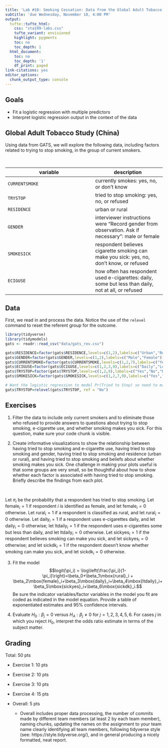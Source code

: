 ```yaml
---
title: 'Lab #10: Smoking Cessation: Data from the Global Adult Tobacco Survey in China'
subtitle: 'due Wednesday, November 10, 4:00 PM'
output:
  tufte::tufte_html:    
    css: "sta199-labs.css"
    tufte_variant: envisioned
    highlight: pygments
    toc: no
    toc_depth: 1
  html_document:
    toc: no
    toc_depth: '1'
    df_print: paged
link-citations: yes
editor_options:
  chunk_output_type: console
---
```


## Goals

-   Fit a logistic regression with multiple predictors
-   Interpret logistic regression output in the context of the data

## Global Adult Tobacco Study (China)

Using data from GATS, we will explore the following data, including factors related to trying to stop smoking, in the group of current smokers.

<br>

variable        | description
----------------|-------------
`CURRENTSMOKE`      |	currently smokes: yes, no, or don't know
`TRYSTOP` | tried to stop smoking: yes, no, or refused
`RESIDENCE` | urban or rural
`GENDER`	          | interviewer instructions were "Record gender from observation. Ask if necessary": male or female
`SMOKESICK` | respondent believes cigarette smoking can make you sick: yes, no, don't know, or refused
`ECIGUSE` | how often has respondent used e-cigarettes: daily, some but less than daily, not at all, or refused


## Data

First, we read in and process the data. Notice the use of the `relevel` command to reset the referent group for the outcome.

```r
library(tidyverse)
library(tidymodels)
gats <- readr::read_csv("data/gats_rev.csv")

gats$RESIDENCE=factor(gats$RESIDENCE,levels=c(1,2),labels=c("Urban","Rural"))
gats$GENDER=factor(gats$GENDER,levels=c(1,2),labels=c("Male","Female"))
gats$CURRENTSMOKE=factor(gats$CURRENTSMOKE,levels=c(1,2,7),labels=c("Yes","No","Don't Know"))
gats$ECIGUSE=factor(gats$ECIGUSE,levels=c(1,2,3,9),labels=c("Daily","Less than Daily","Not at All","Refused"))
gats$TRYSTOP=factor(gats$TRYSTOP,levels=c(1,2,9),labels=c("Yes","No","Refused"))
gats$SMOKESICK=factor(gats$SMOKESICK,levels=c(1,2,7,9),labels=c("Yes","No","Don't Know","Refused"))

# Want the logistic regression to model Pr(Tried to Stop) so need to make "No" the referent group
gats$TRYSTOP=relevel(gats$TRYSTOP, ref = "No")

```



## Exercises

1. Filter the data to include only current smokers and to eliminate those who refused to provide answers to questions about trying to stop smoking, e-cigarette use, and whether smoking makes you sick. For this question, make sure your code chunk is visible.



2. Create informative visualizations to show the relationship between having tried to stop smoking and e-cigarette use, having tried to stop smoking and gender, having tried to stop smoking and residence (urban or rural), and having tried to stop smoking and beliefs about whether smoking makes you sick. One challenge in making your plots useful is that some groups are very small, so be thoughtful about how to show whether each factor is associated with having tried to stop smoking. Briefly describe the findings from each plot.


<br>

Let $\pi_i$ be the probability that a respondent has tried to stop smoking. Let $\mbox{female}_i=1$ if respondent $i$ is identified as female, and let $\mbox{female}_i=0$ otherwise. Let $\mbox{rural}_i=1$ if a respondent is classified as rural, and let $\mbox{rural}_i=0$ otherwise.  Let $\mbox{daily}_i=1$ if a respondent uses e-cigarettes daily, and let $\mbox{daily}_i=0$ otherwise; let $\mbox{ltdaily}_i=1$ if the respondent uses e-cigarettes some but less than daily, and let $\mbox{ltdaily}_i=0$ otherwise. Let $\mbox{sickyes}_i=1$ if the respondent believes smoking can make you sick, and let $\mbox{sickyes}_i=0$ otherwise; and let $\mbox{sickdk}_i=1$ if the respondent doesn't know whether smoking can make you sick, and let $\mbox{sickdk}_i=0$ otherwise. 

3. Fit the model $$logit(\pi_i) = \log\left(\frac{\pi_i}{1-\pi_i}\right)=\beta_0+\beta_1\mbox{rural}_i + \beta_2\mbox{female}_i+\beta_3\mbox{daily}_i+\beta_4\mbox{ltdaily}_i+\beta_5\mbox{sickyes}_i+\beta_6\mbox{sickdk}_i.$$  Be sure the indicator variables/factor variables in the model you fit are coded as indicated in the model equation. Provide a table of exponentiated estimates and 95% confidence intervals.


4. Evaluate $H_0: \beta_j=0$ versus $H_A: \beta_j \neq 0$ for $j=1, 2, 3, 4, 5, 6$. For cases $j$ in which you reject $H_0$, interpret the odds ratio estimate in terms of the subject matter.
 
## Grading
Total: 50 pts

- Exercise 1: 10 pts
- Exercise 2: 10 pts
- Exercise 3: 10 pts
- Exercise 4: 15 pts

- Overall:  5 pts

  - Overall includes proper data processing, the number of commits made by different team members (at least 2 by each team member), naming chunks, updating the names on the assignment to your team name clearly identifying all team members, following tidyverse style (see: https://style.tidyverse.org/), and in general producing a nicely formatted, neat report. 
